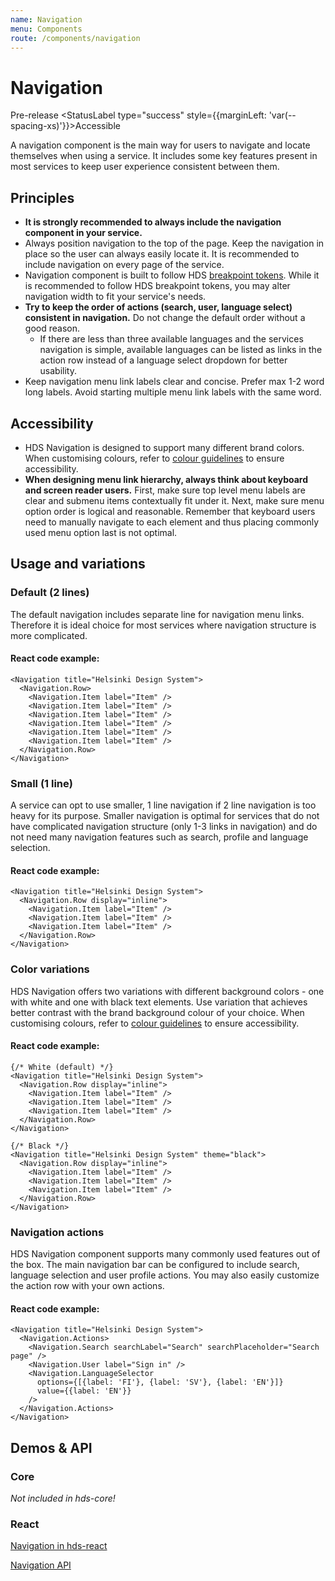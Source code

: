 ```yaml
---
name: Navigation
menu: Components
route: /components/navigation
---
```




# Navigation

<StatusLabel type="alert">Pre-release</StatusLabel>
<StatusLabel type="success" style={{marginLeft: 'var(--spacing-xs)'}}>Accessible</StatusLabel>

<LargeParagraph>
  A navigation component is the main way for users to navigate and locate themselves when using a service. It includes some key features present in most services to keep user experience consistent between them.
</LargeParagraph>

## Principles

- **It is strongly recommended to always include the navigation component in your service.**
- Always position navigation to the top of the page. Keep the navigation in place so the user can always easily locate it. It is recommended to include navigation on every page of the service.
- Navigation component is built to follow HDS [breakpoint tokens](/design-tokens/breakpoints). While it is recommended to follow HDS breakpoint tokens, you may alter navigation width to fit your service's needs.
- **Try to keep the order of actions (search, user, language select) consistent in navigation.** Do not change the default order without a good reason.
  - If there are less than three available languages and the services navigation is simple, available languages can be listed as links in the action row instead of a language select dropdown for better usability.
- Keep navigation menu link labels clear and concise. Prefer max 1-2 word long labels. Avoid starting multiple menu link labels with the same word.


## Accessibility

- HDS Navigation is designed to support many different brand colors. When customising colours, refer to [colour guidelines](/design-tokens/colour "Colour") to ensure accessibility.
- **When designing menu link hierarchy, always think about keyboard and screen reader users.** First, make sure top level menu labels are clear and submenu items contextually fit under it. Next, make sure menu option order is logical and reasonable. Remember that keyboard users need to manually navigate to each element and thus placing commonly used menu option last is not optimal.

## Usage and variations

### Default (2 lines)

The default navigation includes separate line for navigation menu links. Therefore it is ideal choice for most services where navigation structure is more complicated.

<Playground>
<Navigation title="Helsinki Design System">
  <Navigation.Row>
    <Navigation.Item label="Item" />
    <Navigation.Item label="Item" />
    <Navigation.Item label="Item" />
    <Navigation.Item label="Item" />
    <Navigation.Item label="Item" />
    <Navigation.Item label="Item" />
  </Navigation.Row>
</Navigation>
</Playground>

#### React code example:
```tsx
<Navigation title="Helsinki Design System">
  <Navigation.Row>
    <Navigation.Item label="Item" />
    <Navigation.Item label="Item" />
    <Navigation.Item label="Item" />
    <Navigation.Item label="Item" />
    <Navigation.Item label="Item" />
    <Navigation.Item label="Item" />
  </Navigation.Row>
</Navigation>
```

### Small (1 line)

A service can opt to use smaller, 1 line navigation if 2 line navigation is too heavy for its purpose. Smaller navigation is optimal for services that do not have complicated navigation structure (only 1-3 links in navigation) and do not need many navigation features such as search, profile and language selection.

<Playground>
<Navigation title="Helsinki Design System">
  <Navigation.Row display="inline">
    <Navigation.Item label="Item" />
    <Navigation.Item label="Item" />
    <Navigation.Item label="Item" />
  </Navigation.Row>
</Navigation>
</Playground>

#### React code example:
```tsx
<Navigation title="Helsinki Design System">
  <Navigation.Row display="inline">
    <Navigation.Item label="Item" />
    <Navigation.Item label="Item" />
    <Navigation.Item label="Item" />
  </Navigation.Row>
</Navigation>
```

### Color variations

HDS Navigation offers two variations with different background colors - one with white and one with black text elements. Use variation that achieves better contrast with the brand background colour of your choice. When customising colours, refer to [colour guidelines](/design-tokens/colour "Colour") to ensure accessibility.

<Playground>
<Navigation title="Helsinki Design System">
  <Navigation.Row display="inline">
    <Navigation.Item label="Item" />
    <Navigation.Item label="Item" />
    <Navigation.Item label="Item" />
  </Navigation.Row>
</Navigation>
<Navigation title="Helsinki Design System" theme="black">
  <Navigation.Row display="inline">
    <Navigation.Item label="Item" />
    <Navigation.Item label="Item" />
    <Navigation.Item label="Item" />
  </Navigation.Row>
</Navigation>
</Playground>

#### React code example:
```tsx
{/* White (default) */}
<Navigation title="Helsinki Design System">
  <Navigation.Row display="inline">
    <Navigation.Item label="Item" />
    <Navigation.Item label="Item" />
    <Navigation.Item label="Item" />
  </Navigation.Row>
</Navigation>

{/* Black */}
<Navigation title="Helsinki Design System" theme="black">
  <Navigation.Row display="inline">
    <Navigation.Item label="Item" />
    <Navigation.Item label="Item" />
    <Navigation.Item label="Item" />
  </Navigation.Row>
</Navigation>
```

### Navigation actions

HDS Navigation component supports many commonly used features out of the box. The main navigation bar can be configured to include search, language selection and user profile actions. You may also easily customize the action row with your own actions.

<Playground>
<Navigation title="Helsinki Design System">
  <Navigation.Actions>
    <Navigation.Search searchLabel="Search" searchPlaceholder="Search page" />
    <Navigation.User label="Sign in" />
    <Navigation.LanguageSelector
      options={[{label: 'FI'}, {label: 'SV'}, {label: 'EN'}]}
      value={{label: 'EN'}}
    />
  </Navigation.Actions>
</Navigation>
</Playground>

#### React code example:
```tsx
<Navigation title="Helsinki Design System">
  <Navigation.Actions>
    <Navigation.Search searchLabel="Search" searchPlaceholder="Search page" />
    <Navigation.User label="Sign in" />
    <Navigation.LanguageSelector
      options={[{label: 'FI'}, {label: 'SV'}, {label: 'EN'}]}
      value={{label: 'EN'}}
    />
  </Navigation.Actions>
</Navigation>
```

## Demos & API

### Core

_Not included in hds-core!_

### React

[Navigation in hds-react](/storybook/react/?path=/story/components-navigation--example)

[Navigation API](/storybook/react/?path=/docs/components-navigation--example)
